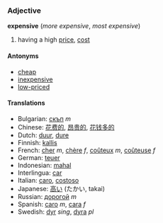 ===Adjective===
'''expensive''' (''more expensive'', ''most expensive'')

# having a high [[price]], [[cost]]

====Antonyms====

*[[cheap]]
*[[inexpensive]]
*[[low-priced]]

====Translations====
*Bulgarian: [[скъп]] ''m''
*Chinese: [[花费的]], [[昂贵的]], [[花钱多的]]
*Dutch: [[duur]], [[dure]]
*Finnish: [[kallis]]
*French: [[cher]] ''m'', [[chère]] ''f'', [[coûteux]] ''m'', [[coûteuse]] ''f''
*German: [[teuer]]
*Indonesian: [[mahal]]
*Interlingua: [[car]]
*Italian: [[caro]], [[costoso]]
*Japanese: [[高い]] (たかい, takai)
*Russian: [[дорогой]] ''m''
*Spanish: [[caro]] ''m'', [[cara]] ''f''
*Swedish: [[dyr]] ''sing'', [[dyra]] ''pl''